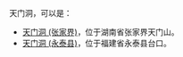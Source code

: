 天门洞，可以是：
*[[天门洞_(张家界)|天门洞 (张家界)]]，位于湖南省张家界天门山。
*[[天门洞_(永泰县)|天门洞 (永泰县)]]，位于福建省永泰县台口。

{{disambig|Cat=三字地名消歧义}}